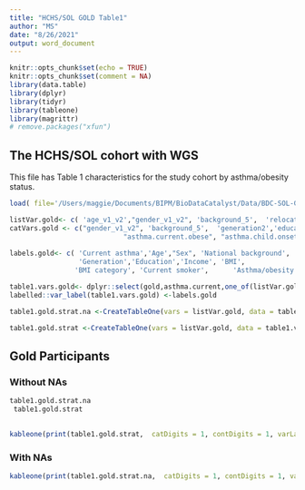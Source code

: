 ```yaml
---
title: "HCHS/SOL GOLD Table1"
author: "MS"
date: "8/26/2021"
output: word_document
---
```


```r
knitr::opts_chunk$set(echo = TRUE)
knitr::opts_chunk$set(comment = NA)
library(data.table)
library(dplyr)
library(tidyr)
library(tableone)
library(magrittr)
# remove.packages("xfun")
```

## The HCHS/SOL cohort with WGS

This file has Table 1 characteristics for the study cohort by asthma/obesity status.


```r
load( file='/Users/maggie/Documents/BIPM/BioDataCatalyst/Data/BDC-SOL-GOLD-0424.RData')


```




```r


listVar.gold<- c( 'age_v1_v2',"gender_v1_v2", 'background_5',  'relocation_age', 'generation2','education_v1_v2','income_v1_v2','bmi_v1_v2', 'bmi_cat_v1_v2',"smoker.current.v1.v2","asthma.current.obese", "asthma.child.onset12" , 'prs.std.wang')
catVars.gold <- c("gender_v1_v2", 'background_5',  'generation2','education_v1_v2','income_v1_v2', 'bmi_cat_v1_v2',"smoker.current.v1.v2",
                            "asthma.current.obese", "asthma.child.onset12" )
 
labels.gold<- c( 'Current asthma','Age',"Sex", 'National background', 'Immigration age',
                 'Generation','Education','Income', 'BMI',
                'BMI category', 'Current smoker',      'Asthma/obesity', 'Child onset asthma','Asthma PRS')

table1.vars.gold<- dplyr::select(gold,asthma.current,one_of(listVar.gold))
labelled::var_label(table1.vars.gold) <-labels.gold

table1.gold.strat.na <-CreateTableOne(vars = listVar.gold, data = table1.vars.gold, factorVars = catVars.gold, includeNA=T, strata='asthma.current.obese', addOverall = T)

table1.gold.strat <-CreateTableOne(vars = listVar.gold, data = table1.vars.gold, factorVars = catVars.gold, includeNA=F, strata='asthma.current.obese', addOverall = T)
```

## Gold Participants 

### Without NAs


```r
table1.gold.strat.na
 table1.gold.strat
 
```


```r
kableone(print(table1.gold.strat,  catDigits = 1, contDigits = 1, varLabels = T))

```

### With NAs

```r

kableone(print(table1.gold.strat.na,  catDigits = 1, contDigits = 1, varLabels = T))
```

